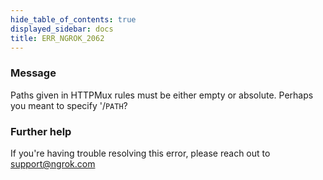 ```yaml
---
hide_table_of_contents: true
displayed_sidebar: docs
title: ERR_NGROK_2062
---
```


### Message

Paths given in HTTPMux rules must be either empty or absolute. Perhaps you meant to specify '/`PATH`?

<ErrorDetails />

### Further help

If you're having trouble resolving this error, please reach out to [support@ngrok.com](mailto:support@ngrok.com?subject=Help%20with%20ERR_NGROK_2062)
